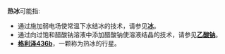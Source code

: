 '''热冰'''可能指:

*通过施加弱电场使常温下水结冰的技术，请参见'''[[冰#特殊的冰|冰]]'''。
*通过向过饱和醋酸钠溶液中添加醋酸钠使溶液结晶的技术，请参见'''[[乙酸钠#外部链接|乙酸钠]]'''。
*'''[[格利泽436b|格利泽436b]]'''，一颗称为热冰的行星。

{{disambig|cat=二字消歧义}}
